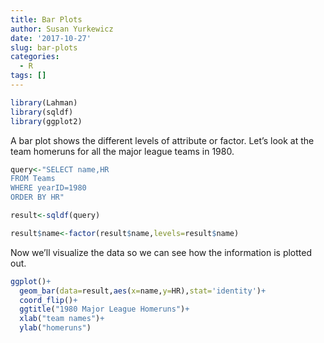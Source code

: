 ```yaml
---
title: Bar Plots
author: Susan Yurkewicz
date: '2017-10-27'
slug: bar-plots
categories:
  - R
tags: []
---
```


```r
library(Lahman)
library(sqldf)
library(ggplot2)

```

A bar plot shows the different levels of attribute or factor.  Let's look at the team homeruns for all the major league teams in 1980.

```r
query<-"SELECT name,HR
FROM Teams 
WHERE yearID=1980
ORDER BY HR"

result<-sqldf(query)

result$name<-factor(result$name,levels=result$name)

```
Now we'll visualize the data so we can see how the information is plotted out.
```r
ggplot()+
  geom_bar(data=result,aes(x=name,y=HR),stat='identity')+
  coord_flip()+
  ggtitle("1980 Major League Homeruns")+
  xlab("team names")+
  ylab("homeruns")
  
```

